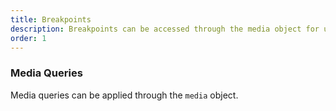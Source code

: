 ```yaml
---
title: Breakpoints
description: Breakpoints can be accessed through the media object for use in styles
order: 1
---
```




<CodeDocsHeader
  name="@atlaskit/primitives"
  repository="https://bitbucket.org/atlassian/atlassian-frontend-mirror"
  directoryName="primitives"
/>

### Media Queries

Media queries can be applied through the `media` object.

<MediaQueriesTable />
